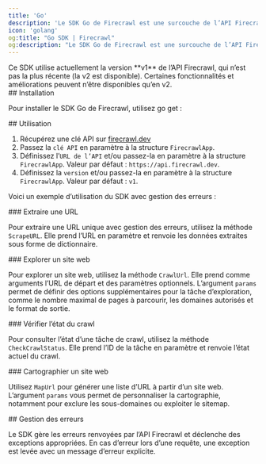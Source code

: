 ```yaml
---
title: 'Go'
description: 'Le SDK Go de Firecrawl est une surcouche de l’API Firecrawl qui vous aide à convertir facilement des sites web en Markdown.'
icon: 'golang'
og:title: "Go SDK | Firecrawl"
og:description: "Le SDK Go de Firecrawl est une surcouche de l’API Firecrawl qui vous aide à convertir facilement des sites web en Markdown."
---
```



<Warning>
  Ce SDK utilise actuellement la version **v1** de l’API Firecrawl, qui n’est pas la plus récente (la v2 est disponible). Certaines fonctionnalités et améliorations peuvent n’être disponibles qu’en v2.
</Warning>


<div id="installation">
  ## Installation
</div>

Pour installer le SDK Go de Firecrawl, utilisez go get :

<InstallGoSDK />

<div id="usage">
  ## Utilisation
</div>

1. Récupérez une clé API sur [firecrawl.dev](https://firecrawl.dev)
2. Passez la `clé API` en paramètre à la structure `FirecrawlApp`.
3. Définissez l’`URL de l’API` et/ou passez-la en paramètre à la structure `FirecrawlApp`. Valeur par défaut : `https://api.firecrawl.dev`.
4. Définissez la `version` et/ou passez-la en paramètre à la structure `FirecrawlApp`. Valeur par défaut : `v1`.

Voici un exemple d’utilisation du SDK avec gestion des erreurs :

<ScrapeAndCrawlGoExample />

<div id="scraping-a-url">
  ### Extraire une URL
</div>

Pour extraire une URL unique avec gestion des erreurs, utilisez la méthode `ScrapeURL`. Elle prend l’URL en paramètre et renvoie les données extraites sous forme de dictionnaire.

<ScrapeGoShort />

<div id="crawling-a-website">
  ### Explorer un site web
</div>

Pour explorer un site web, utilisez la méthode `CrawlUrl`. Elle prend comme arguments l’URL de départ et des paramètres optionnels. L’argument `params` permet de définir des options supplémentaires pour la tâche d’exploration, comme le nombre maximal de pages à parcourir, les domaines autorisés et le format de sortie.

<CrawlGoShort />

<div id="checking-crawl-status">
  ### Vérifier l’état du crawl
</div>

Pour consulter l’état d’une tâche de crawl, utilisez la méthode `CheckCrawlStatus`. Elle prend l’ID de la tâche en paramètre et renvoie l’état actuel du crawl.

<CheckCrawlStatusGoShort />

<div id="map-a-website">
  ### Cartographier un site web
</div>

Utilisez `MapUrl` pour générer une liste d’URL à partir d’un site web. L’argument `params` vous permet de personnaliser la cartographie, notamment pour exclure les sous-domaines ou exploiter le sitemap.

<MapGoShort />

<div id="error-handling">
  ## Gestion des erreurs
</div>

Le SDK gère les erreurs renvoyées par l’API Firecrawl et déclenche des exceptions appropriées. En cas d’erreur lors d’une requête, une exception est levée avec un message d’erreur explicite.